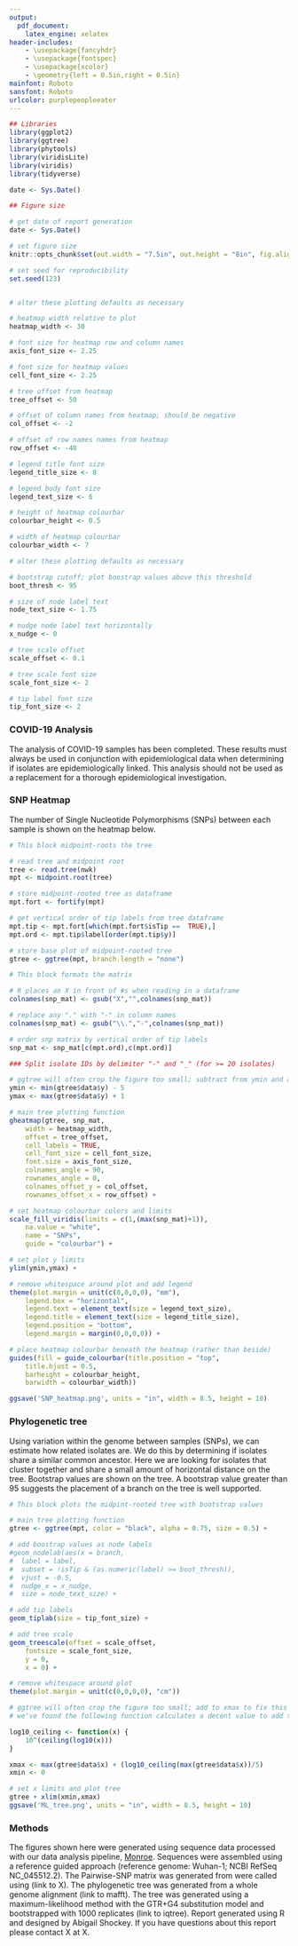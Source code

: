 ```yaml
---
output:
  pdf_document:
    latex_engine: xelatex
header-includes:
    - \usepackage{fancyhdr}
    - \usepackage{fontspec}
    - \usepackage{xcolor}
    - \geometry{left = 0.5in,right = 0.5in}
mainfont: Roboto
sansfont: Roboto
urlcolor: purplepeopleeater
---
```

<!-- define color and adjust lengths for header and footer-->
\definecolor{purplepeopleeater}{RGB}{106,13,75}
\addtolength{\headheight}{3.0cm}
\addtolength{\topmargin}{-0.5in}
\addtolength{\footskip}{-0.225in}

<!-- % setup header -->
\pagestyle{fancy}
\fancyhf{}

<!-- header content -->
<!-- Uncomment the line of code below to include a header -->
<!-- \fancyhead[L]{\raisebox{-0.25\height}{\includegraphics[height = 2.5cm]{path_to_your_header_here.png}}} -->
\fancyhead[R]{\Huge Genomic Clustering Report\\
\Large `r paste(Sys.Date())`}

<!-- create red header line -->
\renewcommand{\headrulewidth}{1pt}
\renewcommand{\headrule}{\hbox to\headwidth{%
    \color{purplepeopleeater}\leaders\hrule height \headrulewidth\hfill}}

<!-- footer content -->
\fancyfoot[C]{For research use only, not for clinical use.}
\fancyfoot[R]{\thepage}

<!-- create red footer line -->
\renewcommand{\footrulewidth}{1pt}
\renewcommand{\footrule}{\hbox to\headwidth{%
    \color{purplepeopleeater}\leaders\hrule height \headrulewidth\hfill}}

```r

## Libraries
library(ggplot2)
library(ggtree)
library(phytools)
library(viridisLite)
library(viridis)
library(tidyverse)

date <- Sys.Date()

## Figure size

# get date of report generation
date <- Sys.Date()

# set figure size
knitr::opts_chunk$set(out.width = "7.5in", out.height = "8in", fig.align = "left")

# set seed for reproducibility
set.seed(123)



```

```r

# alter these plotting defaults as necessary

# heatmap width relative to plot
heatmap_width <- 30

# font size for heatmap row and column names
axis_font_size <- 2.25

# font size for heatmap values
cell_font_size <- 2.25

# tree offset from heatmap
tree_offset <- 50

# offset of column names from heatmap; should be negative
col_offset <- -2

# offset of row names names from heatmap
row_offset <- -40

# legend title font size
legend_title_size <- 8

# legend body font size
legend_text_size <- 6

# height of heatmap colourbar
colourbar_height <- 0.5

# width of heatmap colourbar
colourbar_width <- 7

```

```r

# alter these plotting defaults as necessary

# bootstrap cutoff; plot boostrap values above this threshold
boot_thresh <- 95

# size of node label text
node_text_size <- 1.75

# nudge node label text horizontally
x_nudge <- 0

# tree scale offset
scale_offset <- 0.1

# tree scale font size
scale_font_size <- 2

# tip label font size
tip_font_size <- 2

```

### COVID-19 Analysis

The analysis of COVID-19 samples has been completed. These results must always be used in conjunction with epidemiological data when determining if isolates are epidemiologically linked. This analysis should not be used as a replacement for a thorough epidemiological investigation.

### SNP Heatmap

The number of Single Nucleotide Polymorphisms (SNPs) between each sample is shown on the heatmap below.

```r

# This block midpoint-roots the tree

# read tree and midpoint root
tree <- read.tree(nwk)
mpt <- midpoint.root(tree)

# store midpoint-rooted tree as dataframe
mpt.fort <- fortify(mpt)

# get vertical order of tip labels from tree dataframe
mpt.tip <- mpt.fort[which(mpt.fort$isTip ==  TRUE),]
mpt.ord <- mpt.tip$label[order(mpt.tip$y)]

# store base plot of midpoint-rooted tree
gtree <- ggtree(mpt, branch.length = "none")

```

```r

# This block formats the matrix

# R places an X in front of #s when reading in a dataframe
colnames(snp_mat) <- gsub("X","",colnames(snp_mat))

# replace any "." with "-" in column names
colnames(snp_mat) <- gsub("\\.","-",colnames(snp_mat))

# order snp matrix by vertical order of tip labels
snp_mat <- snp_mat[c(mpt.ord),c(mpt.ord)]

```

```r

### Split isolate IDs by delimiter "-" and "_" (for >= 20 isolates)

# ggtree will often crop the figure too small; subtract from ymin and add to ymax to fix this
ymin <- min(gtree$data$y) - 5
ymax <- max(gtree$data$y) + 1

# main tree plotting function
gheatmap(gtree, snp_mat,
    width = heatmap_width,
    offset = tree_offset,
    cell_labels = TRUE,
    cell_font_size = cell_font_size,
    font.size = axis_font_size,
    colnames_angle = 90,
    rownames_angle = 0,
    colnames_offset_y = col_offset,
    rownames_offset_x = row_offset) +

# set heatmap colourbar colors and limits
scale_fill_viridis(limits = c(1,(max(snp_mat)+1)),
    na.value = "white",
    name = "SNPs",
    guide = "colourbar") +

# set plot y limits
ylim(ymin,ymax) +

# remove whitespace around plot and add legend
theme(plot.margin = unit(c(0,0,0,0), "mm"),
    legend.box = "horizontal",
    legend.text = element_text(size = legend_text_size),
    legend.title = element_text(size = legend_title_size),
    legend.position = "bottom",
    legend.margin = margin(0,0,0,0)) +

# place heatmap colourbar beneath the heatmap (rather than beside)
guides(fill = guide_colourbar(title.position = "top",
    title.hjust = 0.5,
    barheight = colourbar_height,
    barwidth = colourbar_width))

ggsave('SNP_heatmap.png', units = "in", width = 8.5, height = 10)
```
\newpage

### Phylogenetic tree

Using variation within the genome between samples (SNPs), we can estimate how related isolates are. We do this by determining if isolates share a similar common ancestor. Here we are looking for isolates that cluster together and share a small amount of horizontal distance on the tree. Bootstrap values are shown on the tree. A bootstrap value greater than 95 suggests the placement of a branch on the tree is well supported.

```r

# This block plots the midpint-rooted tree with bootstrap values

# main tree plotting function
gtree <- ggtree(mpt, color = "black", alpha = 0.75, size = 0.5) +

# add boostrap values as node labels
#geom_nodelab(aes(x = branch,
#  label = label,
#  subset = !isTip & (as.numeric(label) >= boot_thresh)),
#  vjust = -0.5,
#  nudge_x = x_nudge,
#  size = node_text_size) +

# add tip labels
geom_tiplab(size = tip_font_size) +

# add tree scale
geom_treescale(offset = scale_offset,
    fontsize = scale_font_size,
    y = 0,
    x = 0) +

# remove whitespace around plot
theme(plot.margin = unit(c(0,0,0,0), "cm"))

# ggtree will often crop the figure too small; add to xmax to fix this
# we've found the following function calculates a decent value to add to xmax:

log10_ceiling <- function(x) {
    10^(ceiling(log10(x)))
}

xmax <- max(gtree$data$x) + (log10_ceiling(max(gtree$data$x))/5)
xmin <- 0

# set x limits and plot tree
gtree + xlim(xmin,xmax)
ggsave('ML_tree.png', units = "in", width = 8.5, height = 10)
```

### Methods

The figures shown here were generated using sequence data processed with our data analysis pipeline, [Monroe](https://github.com/StaPH-B/staphb_toolkit/tree/dev). Sequences were assembled using a reference guided approach (reference genome: Wuhan-1; NCBI RefSeq NC_045512.2). The Pairwise-SNP matrix was generated from were called using (link to X). The phylogenetic tree was generated from a whole genome alignment (link to mafft). The tree was generated using a maximum-likelihood method with the GTR+G4 substitution model and bootstrapped with 1000 replicates (link to iqtree). Report generated using R and designed by Abigail Shockey. If you have questions about this report please contact X at X.
